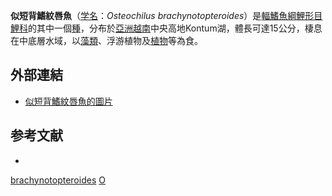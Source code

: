 {{Speciesbox
| name = 似短背鰭紋唇魚
| status = NE
| status_system = IUCN3.1
| genus = Osteochilus
| species = brachynotopteroides
| authority = [[Chevey|Chevey]], 1934
| synonyms = 
}}
'''似短背鰭紋唇魚'''（[[学名|学名]]：''Osteochilus brachynotopteroides''）是[[輻鰭魚綱|輻鰭魚綱]][[鯉形目|鯉形目]][[鯉科|鯉科]]的其中一個[[種|種]]，分布於[[亞洲|亞洲]][[越南|越南]]中央高地Kontum湖，體長可達15公分，棲息在中底層水域，以[[藻類|藻類]]、浮游植物及[[植物|植物]]等為食。
==外部連結==
* [http://www.fishbase.org/Photos/ThumbnailsSummary.php?ID=27160 似短背鰭紋唇魚的圖片]{{Wayback|url=http://www.fishbase.org/Photos/ThumbnailsSummary.php?ID=27160 |date=20181005100447 }}

==参考文献==
*{{FishBase_species|genus=Osteochilus|species=brachynotopteroides|year=2011|month=12}}
{{Taxonbar|from=Q2219680}}

[[Category:紋唇魚屬|brachynotopteroides]]
[[Category:1934年描述的魚類|O]]